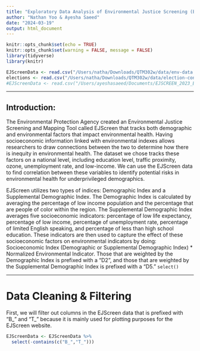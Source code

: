 ```yaml
---
title: "Exploratory Data Analysis of Environmental Justice Screening (EJScreen) Data"
author: "Nathan Yoo & Ayesha Saeed"
date: "2024-03-19"
output: html_document
---
```


```r
knitr::opts_chunk$set(echo = TRUE)
knitr::opts_chunk$set(warning = FALSE, message = FALSE) 
library(tidyverse)
library(knitr)

EJScreenData <- read.csv("/Users/natha/Downloads/QTM302w/data/env-data.csv")
elections <- read.csv("/Users/natha/Downloads/QTM302w/data/election-context-2018.csv")
#EJScreenData <- read.csv("/Users/ayeshasaeed/Documents/EJSCREEN_2023_BG_with_AS_CNMI_GU_VI.csv")
```

***
## Introduction:
  The Environmental Protection Agency created an Environmental Justice Screening and Mapping Tool called EJScreen that tracks both demographic and environmental factors that impact environmental health. Having socioeconomic information linked with environmental indexes allows researchers to draw connections between the two to determine how there is inequity in environmental health. The dataset we chose tracks these factors on a national level, including education level, traffic proximity, ozone, unemployment rate, and low-income. We can use the EJScreen data to find correlation between these variables to identify potential risks in environmental health for underprivileged demographics.

  EJScreen utilizes two types of indices: Demographic Index and a Supplemental Demographic Index. The Demographic Index is calculated by averaging the percentage of low income population and the percentage that are people of color within the region. The Supplemental Demographic Index averages five socioeconomic indicators: percentage of low life expectancy, percentage of low income, percentage of unemployment rate, percentage of limited English speaking, and percentage of less than high school education. These indicators are then used to capture the effect of these socioeconomic factors on environmental indicators by doing: Socioeconomic Index (Demographic or Supplemental Demographic Index) * Normalized Environmental Indicator. Those that are weighted by the Demographic Index is prefixed with a "D2", and those that are weighted by the Supplemental Demographic Index is prefixed with a "D5." 
  `select()`

***

# Data Cleaning & Filtering
First, we will filter out columns in the EJScreen data that is prefixed with "B_" and "T_" because it is mainly used for plotting purposes for the EJScreen website. 

```r
EJScreenData <- EJScreenData %>%
  select(-contains(c("B_","T_")))
```


